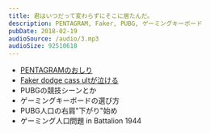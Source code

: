 ```yaml
---
title: 君はいつだって変わらずにそこに居たんだ。
description: PENTAGRAM, Faker, PUBG, ゲーミングキーボード
pubDate: 2018-02-19
audioSource: /audio/3.mp3
audioSize: 92510618
---
```


- [PENTAGRAMのおしり](https://jp.lolesports.com/news/2018-penalty-announcement)
- [Faker dodge cass ultが泣ける](https://youtu.be/yUHqyUqkHHw?t=5m2s)
- PUBGの競技シーンとか
- ゲーミングキーボードの選び方
- PUBG人口の右肩"下がり"始め
- ゲーミング人口問題 in Battalion 1944